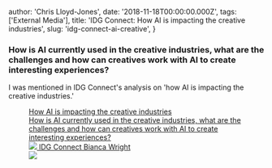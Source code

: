 
  author: 'Chris Lloyd-Jones',
  date: '2018-11-18T00:00:00.000Z',
  tags: ['External Media'],
  title: 'IDG Connect: How AI is impacting the creative industries',
  slug: 'idg-connect-ai-creative',
}


<h3 id="how-is-ai-currently-used-in-the-creative-industries-what-are-the-challenges-and-how-can-creatives-work-with-ai-to-create-interesting-experiences">
  How is AI currently used in the creative industries, what are the challenges
  and how can creatives work with AI to create interesting experiences?
</h3>
<p>
  I was mentioned in IDG Connect's analysis on 'how AI is impacting the creative
  industries.'
</p>
<figure class="kg-card kg-bookmark-card">
  <a
    class="kg-bookmark-container"
    href="https://www.idgconnect.com/idgconnect/analysis-review/1500175/ai-impacting-creative-industries"
  >
    <div class="kg-bookmark-content">
      <div class="kg-bookmark-title">
        How AI is impacting the creative industries
      </div>
      <div class="kg-bookmark-description">
        How is AI currently used in the creative industries, what are the
        challenges and how can creatives work with AI to create interesting
        experiences?
      </div>
      <div class="kg-bookmark-metadata">
        <img
          class="kg-bookmark-icon"
          src="https://alt.idgesg.net/images/furniture/idgconnect/favicon.ico"
        />
        <span class="kg-bookmark-author">IDG Connect</span>
        <span class="kg-bookmark-publisher">Bianca Wright</span>
      </div>
    </div>
    <div class="kg-bookmark-thumbnail">
      <img src="https://idge.staticworld.net/tnw/images/computerworld-logo300x300.png" />
    </div>
  </a>
</figure>
